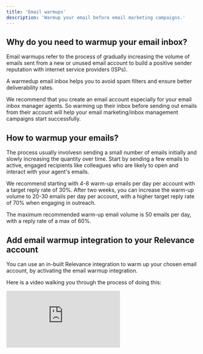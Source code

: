 ```yaml
---
title: 'Email warmups'
description: 'Warmup your email before email marketing campaigns.'
---
```


## Why do you need to warmup your email inbox?

Email warmups refer to the process of gradually increasing the volume of emails sent from a new or unused email account to build a positive sender reputation with internet service providers (ISPs).

A warmedup email inbox helps you to avoid spam filters and ensure better deliverability rates.

We recommend that you create an email account especially for your email inbox manager agents. So warming up their inbox before sending out emails from their account will help your email marketing/inbox management campaigns start successfully.

## How to warmup your emails?

The process usually involvesn sending a small number of emails initially and slowly increasing the quantity over time. Start by sending a few emails to active, engaged recipients like colleagues who are likely to open and interact with your agent's emails.

We recommend starting with 4-8 warm-up emails per day per account with a target reply rate of 30%. After two weeks, you can increase the warm-up volume to 20-30 emails per day per account, with a higher target reply rate of 70% when engaging in outreach.

The maximum recommended warm-up email volume is 50 emails per day, with a reply rate of a max of 60%.

## Add email warmup integration to your Relevance account

You can use an in-built Relevance integration to warm up your chosen email account, by activating the email warmup integration.

Here is a video walking you through the process of doing this:

<div style={{ width: '100%', textAlign: 'center' }}>
  <div
    style={{
      width: '100%',
      position: 'relative',
      paddingTop: '56.25%',
    }}
  >
    <iframe
      src="https://www.loom.com/embed/2c3c4b81b80f45459ef46eb83e2562c2?sid=09ec87fd-5e2c-4a8c-bf27-ce43bae2c38a"
      frameBorder="0"
      scrolling="no"
      style={{
        position: 'absolute',
        top: 0,
        left: 0,
        width: '100%',
        height: '100%',
        border: '3px solid #5E43CE',
        borderRadius: '10px',
      }}
    />
  </div>
  <p style={{ marginTop: '8px', fontSize: '14px', color: '#5E43CE' }}>
    This is one of our flagship agent templates, BDR Bosh (enterprise only).
  </p>
</div>

Step-by-step-process:

1. On the "Integrations" page.
2. Click on the "Google (Gmail, calendar & API)" integration.
3. Click on the 3 dot menu next to the email you want to warm up, then click on "Email Warmup Settings".
   - Sender name: This is who all your email warmup emails are going to come from. This could be your name, or just be a name you use to be able to classify the email warmup emails in your inbox.
   - App password, get it from the documentation link. When you click on that, make sure you’re in the right account first. Setup 2fa. Create and manage app passwords. Create a new password, call it Email Warmup. Copy paste the app password.
 4. Click on 3 dots next to your email account, and click on "Email warmup settings" again. 
 
 You will now see basic statistics on how your email warmup is going.

 <Frame>
    <img src="/images/email-warmup-stats.png" />
</Frame>

 You can start and stop your email warmups at any time.